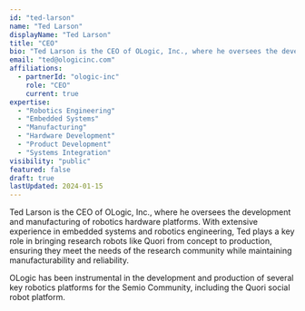 ```yaml
---
id: "ted-larson"
name: "Ted Larson"
displayName: "Ted Larson"
title: "CEO"
bio: "Ted Larson is the CEO of OLogic, Inc., where he oversees the development and manufacturing of robotics hardware platforms. With extensive experience in embedded systems and robotics engineering, Ted plays a key role in bringing research robots like Quori from concept to production."
email: "ted@ologicinc.com"
affiliations:
  - partnerId: "ologic-inc"
    role: "CEO"
    current: true
expertise:
  - "Robotics Engineering"
  - "Embedded Systems"
  - "Manufacturing"
  - "Hardware Development"
  - "Product Development"
  - "Systems Integration"
visibility: "public"
featured: false
draft: true
lastUpdated: 2024-01-15
---
```


Ted Larson is the CEO of OLogic, Inc., where he oversees the development and manufacturing of robotics hardware platforms. With extensive experience in embedded systems and robotics engineering, Ted plays a key role in bringing research robots like Quori from concept to production, ensuring they meet the needs of the research community while maintaining manufacturability and reliability.

OLogic has been instrumental in the development and production of several key robotics platforms for the Semio Community, including the Quori social robot platform.
